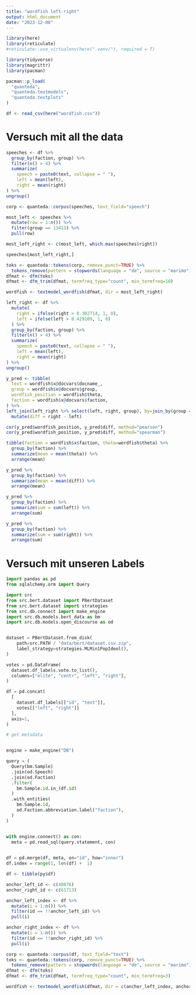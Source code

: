 ```yaml
---
title: "wordfish left-right"
output: html_document
date: "2023-12-08"
---
```


```r
library(here)
library(reticulate)
#reticulate::use_virtualenv(here(".venv/"), required = T)

library(tidyverse)
library(magrittr)
library(pacman)

pacman::p_load(
  "quanteda",
  "quanteda.textmodels",
  "quanteda.textplots"
)

```

```r
df <- read_csv(here("wordfish.csv"))
```


# Versuch mit all the data

```r
speeches <- df %>%
  group_by(faction, group) %>%
  filter(n() > 4) %>%
  summarize(
    speech = paste0(text, collapse = " "),
    left = mean(left),
    right = mean(right)
) %>% 
ungroup()
```

```r
corp <- quanteda::corpus(speeches, text_field="speech")
```

```r

most_left <- speeches %>% 
  mutate(row = 1:n()) %>%
  filter(group == 13413) %>% 
  pull(row)

most_left_right <- c(most_left, which.max(speeches$right))

```

```r
speeches[most_left_right,]
```


```r
toks <- quanteda::tokens(corp, remove_punct=TRUE) %>% 
  tokens_remove(pattern = stopwords(language = "de", source = "marimo"))
dfmat <- dfm(toks)
dfmat <- dfm_trim(dfmat, termfreq_type="count", min_termfreq=10)
```


```r
wordfish <- textmodel_wordfish(dfmat, dir = most_left_right)
```

```r

left_right <- df %>%
  mutate(    
    right = ifelse(right > 0.302714, 1, 0),
    left = ifelse(left > 0.429109, 1, 0)
  ) %>% 
  group_by(faction, group) %>%
  filter(n() > 4) %>%
  summarize(
    speech = paste0(text, collapse = " "),
    left = mean(left),
    right = mean(right)
) %>% 
ungroup()

y_pred <- tibble(
  text = wordfish$x@docvars$docname_,
  group = wordfish$x@docvars$group,
  wordfish_position = wordfish$theta,
  faction = wordfish$x@docvars$faction,
) %>% 
left_join(left_right %>% select(left, right, group), by=join_by(group == group)) %>% 
  mutate(diff = right - left)

```

```r
cor(y_pred$wordfish_position, y_pred$diff, method="pearson")
cor(y_pred$wordfish_position, y_pred$diff, method="spearman")
```



```r
tibble(faction = wordfish$x$faction, theta=wordfish$theta) %>% 
  group_by(faction) %>% 
  summarize(mean = mean(theta)) %>% 
  arrange(mean)
```

```r
y_pred %>% 
  group_by(faction) %>% 
  summarize(mean = mean(diff)) %>% 
  arrange(mean)
```

```r
y_pred %>% 
  group_by(faction) %>%
  summarize(sum = sum(left)) %>% 
  arrange(sum)
```
```r
y_pred %>% 
  group_by(faction) %>%
  summarize(sum = sum(right)) %>% 
  arrange(sum)
```
# Versuch mit unseren Labels

```python
import pandas as pd
from sqlalchemy.orm import Query

import src
from src.bert.dataset import PBertDataset
from src.bert.dataset import strategies
from src.db.connect import make_engine
import src.db.models.bert_data as bm
import src.db.models.open_discourse as od


dataset = PBertDataset.from_disk(
    path=src.PATH / "data/bert/dataset.csv.zip",
    label_strategy=strategies.MLMin1PopIdeol(),
)

votes = pd.DataFrame(
  dataset.df_labels.vote.to_list(), 
  columns=["elite", "centr", "left", "right"],
)

df = pd.concat(
  [
    dataset.df_labels[["id", "text"]], 
    votes[["left", "right"]]
  ], 
  axis=1, 
)

# get metadata


engine = make_engine("DB")

query = (
  Query(bm.Sample)
  .join(od.Speech)
  .join(od.Faction)
  .filter(
    bm.Sample.id.in_(df.id)
  )
  .with_entities(
    bm.Sample.id,
    od.Faction.abbreviation.label("faction"),
  )
)


with engine.connect() as con:
  meta = pd.read_sql(query.statement, con)
  

df = pd.merge(df, meta, on="id", how="inner")
df.index = range(1, len(df) +  1)

```

```r
df <- tibble(py$df)
```


```r
anchor_left_id <- c(40876)
anchor_right_id <- c(61713)

anchor_left_index <- df %>%
  mutate(i = 1:n()) %>% 
  filter(id == !!anchor_left_id) %>% 
  pull(i)

anchor_right_index <- df %>%
  mutate(i = 1:n()) %>% 
  filter(id == !!anchor_right_id) %>% 
  pull(i)

```


```r
corp <- quanteda::corpus(df, text_field="text")
toks <- quanteda::tokens(corp, remove_punct=TRUE) %>% 
  tokens_remove(pattern = stopwords(language = "de", source = "marimo"))
dfmat <- dfm(toks)
dfmat <- dfm_trim(dfmat, termfreq_type="count", min_termfreq=3)
```



```r
wordfish <- textmodel_wordfish(dfmat, dir = c(anchor_left_index, anchor_right_index))
```




